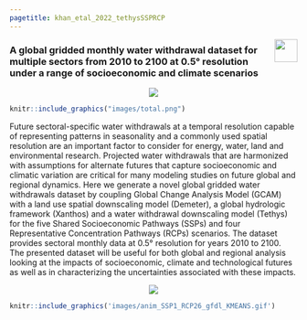 ```yaml
---
pagetitle: khan_etal_2022_tethysSSPRCP
---
```


<div class="header_logo">
<img src="images/logo_pnnl_white.png" style="float:right;height:40px;">
</div>

<!-------------------------->
<!-------------------------->
### **A global gridded monthly water withdrawal dataset for multiple sectors from 2010 to 2100 at 0.5° resolution under a range of socioeconomic and climate scenarios**
<!-------------------------->
<!-------------------------->
<p align="center"> <img src="images/divider.png"></p>

```r
knitr::include_graphics("images/total.png")
```

Future sectoral-specific water withdrawals at a temporal resolution capable of representing patterns in seasonality and a commonly used spatial resolution are an important factor to consider for energy, water, land and environmental research.  Projected water withdrawals that are harmonized with assumptions for alternate futures that capture socioeconomic and climatic variation are critical for many modeling studies on future global and regional dynamics. Here we generate a novel global gridded water withdrawals dataset by coupling Global Change Analysis Model (GCAM) with a land use spatial downscaling model (Demeter), a global hydrologic framework (Xanthos) and a water withdrawal downscaling model (Tethys) for the five Shared Socioeconomic Pathways (SSPs) and four Representative Concentration Pathways (RCPs) scenarios. The dataset provides sectoral monthly data at 0.5° resolution for years 2010 to 2100. The presented dataset will be useful for both global and regional analysis looking at the impacts of socioeconomic, climate and technological futures as well as in characterizing the uncertainties associated with these impacts.

<p align="center"> <img src="images/divider.png"></p>

<a href = "metarepo.html">
```r
knitr::include_graphics('images/anim_SSP1_RCP26_gfdl_KMEANS.gif')
```
</a>
